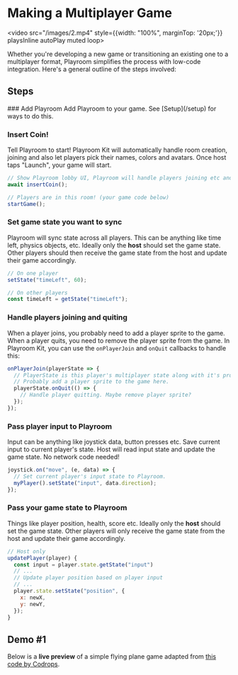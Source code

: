 # Making a Multiplayer Game

<video src="/images/2.mp4" style={{width: "100%", marginTop: '20px;'}} playsInline autoPlay muted loop>
</video>

Whether you're developing a new game or transitioning an existing one to a multiplayer format, Playroom simplifies the process with low-code integration. Here's a general outline of the steps involved:


## Steps

<Steps>
### Add Playroom
Add Playroom to your game. See [Setup](/setup) for ways to do this.

### Insert Coin!
Tell Playroom to start! Playroom Kit will automatically handle room creation, joining and also let players pick their names, colors and avatars. Once host taps "Launch", your game will start.

```js
// Show Playroom lobby UI, Playroom will handle players joining etc and wait for host to tap "Launch"
await insertCoin();

// Players are in this room! (your game code below)
startGame(); 
```

### Set game state you want to sync
Playroom will sync state across all players. This can be anything like time left, physics objects, etc. Ideally only the **host** should set the game state. Other players should then receive the game state from the host and update their game accordingly.

```js
// On one player
setState("timeLeft", 60);

// On other players
const timeLeft = getState("timeLeft");
```

### Handle players joining and quiting
When a player joins, you probably need to add a player sprite to the game. When a player quits, you need to remove the player sprite from the game.
In Playroom Kit, you can use the `onPlayerJoin` and `onQuit` callbacks to handle this:

```js
onPlayerJoin(playerState => {
  // PlayerState is this player's multiplayer state along with it's profile.
  // Probably add a player sprite to the game here.
  playerState.onQuit(() => {
    // Handle player quitting. Maybe remove player sprite?
  });
});
```

### Pass player input to Playroom
Input can be anything like joystick data, button presses etc. Save current input to current player's state. Host will read input state and update the game state. No network code needed!

```js
joystick.on("move", (e, data) => {
  // Set current player's input state to Playroom.
  myPlayer().setState("input", data.direction);
});
```

### Pass your game state to Playroom
Things like player position, health, score etc. Ideally only the **host** should set the game state. Other players will only receive the game state from the host and update their game accordingly.

```js
// Host only
updatePlayer(player) {
  const input = player.state.getState("input")
  // ...
  // Update player position based on player input
  // ...
  player.state.setState("position", {
    x: newX,
    y: newY,
  });
}
```
</Steps>

## Demo #1

Below is a **live preview** of a simple flying plane game adapted from [this code by Codrops](https://github.com/yakudoo/TheAviator).


<Preview src="/demos/threejs2.html" />

